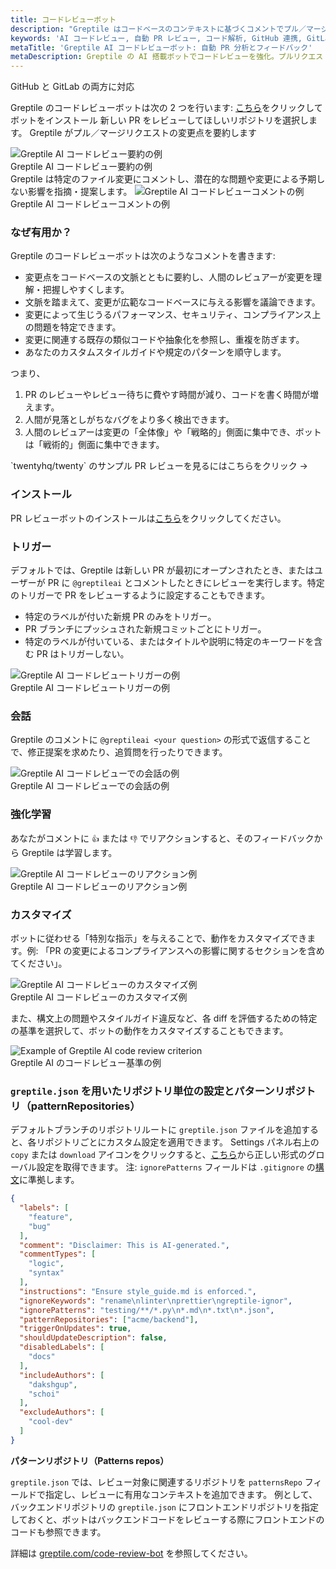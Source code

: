 ```yaml
---
title: コードレビューボット
description: "Greptile はコードベースのコンテキストに基づくコメントでプル／マージリクエストをレビューします"
keywords: 'AI コードレビュー, 自動 PR レビュー, コード解析, GitHub 連携, GitLab 連携, コードベースのコンテキスト'
metaTitle: 'Greptile AI コードレビューボット: 自動 PR 分析とフィードバック'
metaDescription: Greptile の AI 搭載ボットでコードレビューを強化。プルリクエストにコンテキスト対応のコメントとコードベース特有のフィードバックを提供します。'
---
```


<Note>GitHub と GitLab の両方に対応</Note>

Greptile のコードレビューボットは次の 2 つを行います:
<Steps>
<Step>
[こちら](https://app.greptile.com/login)をクリックしてボットをインストール
</Step>
<Step>
新しい PR をレビューしてほしいリポジトリを選択します。
</Step>
<Step>
Greptile がプル／マージリクエストの変更点を要約します

<Frame>
  <img src="/images/cr-bot/summary.png" alt="Greptile AI コードレビュー要約の例" />
  <figcaption>Greptile AI コードレビュー要約の例</figcaption>
</Frame>
</Step>
<Step>
Greptile は特定のファイル変更にコメントし、潜在的な問題や変更による予期しない影響を指摘・提案します。

<Frame>
  <img src="/images/cr-bot/cr-comment.png" alt="Greptile AI コードレビューコメントの例" />
  <figcaption>Greptile AI コードレビューコメントの例</figcaption>
</Frame>
</Step>
</Steps>

### なぜ有用か？

Greptile のコードレビューボットは次のようなコメントを書きます:

- 変更点をコードベースの文脈とともに要約し、人間のレビュアーが変更を理解・把握しやすくします。
- 文脈を踏まえて、変更が広範なコードベースに与える影響を議論できます。
- 変更によって生じうるパフォーマンス、セキュリティ、コンプライアンス上の問題を特定できます。
- 変更に関連する既存の類似コードや抽象化を参照し、重複を防ぎます。
- あなたのカスタムスタイルガイドや規定のパターンを順守します。

つまり、
1. PR のレビューやレビュー待ちに費やす時間が減り、コードを書く時間が増えます。
2. 人間が見落としがちなバグをより多く検出できます。
3. 人間のレビュアーは変更の「全体像」や「戦略的」側面に集中でき、ボットは「戦術的」側面に集中できます。


<Card href="https://github.com/twentyhq/twenty/pull/5718">
  `twentyhq/twenty` のサンプル PR レビューを見るにはこちらをクリック ->
</Card>


### インストール

PR レビューボットのインストールは[こちら](https://app.greptile.com/login)をクリックしてください。

### トリガー

デフォルトでは、Greptile は新しい PR が最初にオープンされたとき、またはユーザーが PR に `@greptileai` とコメントしたときにレビューを実行します。特定のトリガーで PR をレビューするように設定することもできます。
- 特定のラベルが付いた新規 PR のみをトリガー。
- PR ブランチにプッシュされた新規コミットごとにトリガー。
- 特定のラベルが付いている、またはタイトルや説明に特定のキーワードを含む PR はトリガーしない。

<Frame>
  <img src="/images/cr-bot/manual-trigger.gif" alt="Greptile AI コードレビュートリガーの例" />
  <figcaption>Greptile AI コードレビュートリガーの例</figcaption>
</Frame>

### 会話

Greptile のコメントに `@greptileai <your question>` の形式で返信することで、修正提案を求めたり、追質問を行ったりできます。

<Frame>
  <img src="/images/cr-bot/qna.gif" alt="Greptile AI コードレビューでの会話の例" />
  <figcaption>Greptile AI コードレビューでの会話の例</figcaption>
</Frame>

### 強化学習

あなたがコメントに `👍` または `👎` でリアクションすると、そのフィードバックから Greptile は学習します。 
<Frame>
  <img src="/images/cr-bot/downvote.gif" alt="Greptile AI コードレビューのリアクション例" />
  <figcaption>Greptile AI コードレビューのリアクション例</figcaption>
</Frame>

### カスタマイズ

ボットに従わせる「特別な指示」を与えることで、動作をカスタマイズできます。例: 「PR の変更によるコンプライアンスへの影響に関するセクションを含めてください」。

<Frame>
  <img src="/images/cr-bot/sysprompt.gif" alt="Greptile AI コードレビューのカスタマイズ例" />
  <figcaption>Greptile AI コードレビューのカスタマイズ例</figcaption>
</Frame>

また、構文上の問題やスタイルガイド違反など、各 diff を評価するための特定の基準を選択して、ボットの動作をカスタマイズすることもできます。

<Frame>
  <img src="/images/cr-bot/labels.gif" alt="Example of Greptile AI code review criterion" />
  <figcaption>Greptile AI のコードレビュー基準の例</figcaption>
</Frame>

### `greptile.json` を用いたリポジトリ単位の設定とパターンリポジトリ（patternRepositories）

デフォルトブランチのリポジトリルートに `greptile.json` ファイルを追加すると、各リポジトリごとにカスタム設定を適用できます。
Settings パネル右上の `copy` または `download` アイコンをクリックすると、[こちら](https://app.greptile.com/login)から正しい形式のグローバル設定を取得できます。
注: `ignorePatterns` フィールドは `.gitignore` の[構文](https://git-scm.com/docs/gitignore)に準拠します。

```json greptile.json
{
  "labels": [
    "feature",
    "bug"
  ],
  "comment": "Disclaimer: This is AI-generated.",
  "commentTypes": [
    "logic",
    "syntax"
  ],
  "instructions": "Ensure style_guide.md is enforced.",
  "ignoreKeywords": "rename\nlinter\nprettier\ngreptile-ignor",
  "ignorePatterns": "testing/**/*.py\n*.md\n*.txt\n*.json",
  "patternRepositories": ["acme/backend"],
  "triggerOnUpdates": true,
  "shouldUpdateDescription": false,
  "disabledLabels": [
    "docs"
  ],
  "includeAuthors": [
    "dakshgup",
    "schoi"
  ],
  "excludeAuthors": [
    "cool-dev"
  ]
}
```

**パターンリポジトリ（Patterns repos）**

`greptile.json` では、レビュー対象に関連するリポジトリを `patternsRepo` フィールドで指定し、レビューに有用なコンテキストを追加できます。
例として、バックエンドリポジトリの `greptile.json` にフロントエンドリポジトリを指定しておくと、ボットはバックエンドコードをレビューする際にフロントエンドのコードも参照できます。

詳細は [greptile.com/code-review-bot](https://www.greptile.com/code-review-bot) を参照してください。
